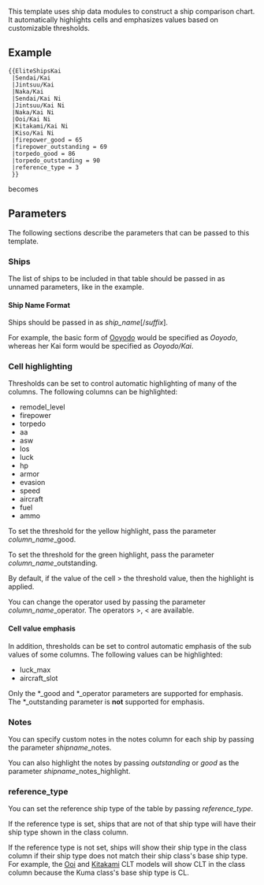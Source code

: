 This template uses ship data modules to construct a ship comparison chart. It automatically highlights cells and emphasizes values based on customizable thresholds.

==Example==

 <nowiki>{{EliteShipsKai
 |Sendai/Kai
 |Jintsuu/Kai
 |Naka/Kai
 |Sendai/Kai Ni
 |Jintsuu/Kai Ni
 |Naka/Kai Ni
 |Ooi/Kai Ni
 |Kitakami/Kai Ni
 |Kiso/Kai Ni
 |firepower_good = 65
 |firepower_outstanding = 69
 |torpedo_good = 86
 |torpedo_outstanding = 90
 |reference_type = 3
 }}</nowiki>

<div class="mw-collapsible mw-collapsed">
becomes

<div class="mw-collapsible-content">{{EliteShipsKaiSortable
|Sendai/Kai
|Jintsuu/Kai
|Naka/Kai
|Sendai/Kai Ni
|Jintsuu/Kai Ni
|Naka/Kai Ni
|Ooi/Kai Ni
|Kitakami/Kai Ni
|Kiso/Kai Ni
|firepower_good = 65
|firepower_outstanding = 69
|torpedo_good = 86
|torpedo_outstanding = 90
|reference_type = 3
}}</div>
</div>

==Parameters==

The following sections describe the parameters that can be passed to this template.

===Ships===

The list of ships to be included in that table should be passed in as unnamed parameters, like in the example.

====Ship Name Format====

Ships should be passed in as ''ship_name''[/''suffix''].

For example, the basic form of [[Ooyodo]] would be specified as ''Ooyodo'', whereas her Kai form would be specified as ''Ooyodo/Kai''.

===Cell highlighting===

Thresholds can be set to control automatic highlighting of many of the columns. The following columns can be highlighted:

* remodel_level
* firepower
* torpedo
* aa
* asw
* los
* luck
* hp
* armor
* evasion
* speed
* aircraft
* fuel
* ammo

To set the threshold for the yellow highlight, pass the parameter ''column_name''_good.

To set the threshold for the green highlight, pass the parameter ''column_name''_outstanding.

By default, if the value of the cell > the threshold value, then the highlight is applied.

You can change the operator used by passing the parameter ''column_name''_operator. The operators >, < are available.

====Cell value emphasis====

In addition, thresholds can be set to control automatic emphasis of the sub values of some columns. The following values can be highlighted:

* luck_max
* aircraft_slot

Only the *_good and *_operator parameters are supported for emphasis. The *_outstanding parameter is '''not''' supported for emphasis.

<includeonly>[[Category:Templates that use ship data modules|{{PAGENAME}}]]</includeonly><noinclude>[[Category:Template documentation|{{PAGENAME}}]]</noinclude>

===Notes===

You can specify custom notes in the notes column for each ship by passing the parameter ''shipname''_notes.

You can also highlight the notes by passing ''outstanding'' or ''good'' as the parameter ''shipname''_notes_highlight.

===reference_type===

You can set the reference ship type of the table by passing ''reference_type''. 

If the reference type is set, ships that are not of that ship type will have their ship type shown in the class column. 

If the reference type is not set, ships will show their ship type in the class column if their ship type does not match their ship class's base ship type. For example, the [[Ooi]] and [[Kitakami]] CLT models will show CLT in the class column because the Kuma class's base ship type is CL.